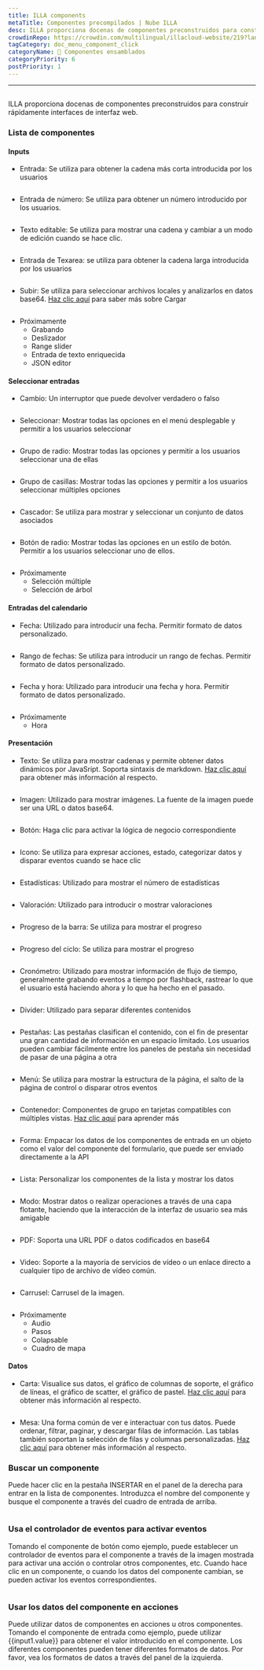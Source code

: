 ```yaml
---
title: ILLA components
metaTitle: Componentes precompilados | Nube ILLA
desc: ILLA proporciona docenas de componentes preconstruidos para construir rápidamente interfaces web front-end
crowdinRepo: https://crowdin.com/multilingual/illacloud-website/219?languages=es&filter=basic&value=0
tagCategory: doc_menu_component_click
categoryName: 🧬 Componentes ensamblados
categoryPriority: 6
postPriority: 1
---
```


* * *

## <h2 hidden>ILLA components</h2>

ILLA proporciona docenas de componentes preconstruidos para construir rápidamente interfaces de interfaz web.

### Lista de componentes

#### Inputs

-   Entrada: Se utiliza para obtener la cadena más corta introducida por los usuarios

<img
  src='https://cdn.illacloud.com/official-website/img/docs/assemble/illa_components.png'
  alt=""
/>

-   Entrada de número: Se utiliza para obtener un número introducido por los usuarios.

<img
  src='https://cdn.illacloud.com/official-website/img/docs/assemble/illa_components(1).png'
  alt=""
/>

-   Texto editable: Se utiliza para mostrar una cadena y cambiar a un modo de edición cuando se hace clic.

<img
  src='https://cdn.illacloud.com/official-website/img/docs/assemble/illa_components(2).png'
  alt=""
/>

-   Entrada de Texarea: se utiliza para obtener la cadena larga introducida por los usuarios

<img
  src='https://cdn.illacloud.com/official-website/img/docs/assemble/illa_components(3).png'
  alt=""
/>

-   Subir: Se utiliza para seleccionar archivos locales y analizarlos en datos base64. [Haz clic aquí](https://www.illacloud.com/en-US/docs/upload) para saber más sobre Cargar

<img
  src='https://cdn.illacloud.com/official-website/img/docs/assemble/illa_components(4).png'
  alt=""
/>

-   Próximamente
    -   Grabando
    -   Deslizador
    -   Range slider
    -   Entrada de texto enriquecida
    -   JSON editor

#### Seleccionar entradas

-   Cambio: Un interruptor que puede devolver verdadero o falso

<img
  src='https://cdn.illacloud.com/official-website/img/docs/assemble/illa_components(5).png'
  alt=""
/>

-   Seleccionar: Mostrar todas las opciones en el menú desplegable y permitir a los usuarios seleccionar

<img
  src='https://cdn.illacloud.com/official-website/img/docs/assemble/illa_components(6).png'
  alt=""
/>

-   Grupo de radio: Mostrar todas las opciones y permitir a los usuarios seleccionar una de ellas

<img
  src='https://cdn.illacloud.com/official-website/img/docs/assemble/illa_components(7).png'
  alt=""
/>

-   Grupo de casillas: Mostrar todas las opciones y permitir a los usuarios seleccionar múltiples opciones

<img
  src='https://cdn.illacloud.com/official-website/img/docs/assemble/illa_components(8).png'
  alt=""
/>

-   Cascador: Se utiliza para mostrar y seleccionar un conjunto de datos asociados

<img
  src='https://cdn.illacloud.com/official-website/img/docs/assemble/illa_components(9).png'
  alt=""
/>

-   Botón de radio: Mostrar todas las opciones en un estilo de botón. Permitir a los usuarios seleccionar uno de ellos.

<img
  src='https://cdn.illacloud.com/official-website/img/docs/assemble/illa_components(10).png'
  alt=""
/>

-   Próximamente
    -   Selección múltiple
    -   Selección de árbol

#### Entradas del calendario

-   Fecha: Utilizado para introducir una fecha. Permitir formato de datos personalizado.

<img
  src='https://cdn.illacloud.com/official-website/img/docs/assemble/illa_components(11).png'
  alt=""
/>

-   Rango de fechas: Se utiliza para introducir un rango de fechas. Permitir formato de datos personalizado.

<img
  src='https://cdn.illacloud.com/official-website/img/docs/assemble/illa_components(12).png'
  alt=""
/>

-   Fecha y hora: Utilizado para introducir una fecha y hora. Permitir formato de datos personalizado.

<img
  src='https://cdn.illacloud.com/official-website/img/docs/assemble/illa_components(13).png'
  alt=""
/>

-   Próximamente
    -   Hora

#### Presentación

-   Texto: Se utiliza para mostrar cadenas y permite obtener datos dinámicos por JavaSript. Soporta sintaxis de markdown. [Haz clic aquí](https://www.illacloud.com/en-US/docs/text) para obtener más información al respecto.

<img
  src='https://cdn.illacloud.com/official-website/img/docs/assemble/illa_components(14).png'
  alt=""
/>

-   Imagen: Utilizado para mostrar imágenes. La fuente de la imagen puede ser una URL o datos base64.

<img
  src='https://cdn.illacloud.com/official-website/img/docs/assemble/illa_components(15).png'
  alt=""
/>

-   Botón: Haga clic para activar la lógica de negocio correspondiente

<img
  src='https://cdn.illacloud.com/official-website/img/docs/assemble/illa_components(16).png'
  alt=""
/>

-   Icono: Se utiliza para expresar acciones, estado, categorizar datos y disparar eventos cuando se hace clic

<img
  src='https://cdn.illacloud.com/official-website/img/docs/assemble/illa_components(17).png'
  alt=""
/>

-   Estadísticas: Utilizado para mostrar el número de estadísticas

<img
  src='https://cdn.illacloud.com/official-website/img/docs/assemble/illa_components(18).png'
  alt=""
/>

-   Valoración: Utilizado para introducir o mostrar valoraciones

<img
  src='https://cdn.illacloud.com/official-website/img/docs/assemble/illa_components(19).png'
  alt=""
/>

-   Progreso de la barra: Se utiliza para mostrar el progreso

<img
  src='https://cdn.illacloud.com/official-website/img/docs/assemble/illa_components(20).png'
  alt=""
/>

-   Progreso del ciclo: Se utiliza para mostrar el progreso

<img
  src='https://cdn.illacloud.com/official-website/img/docs/assemble/illa_components(21).png'
  alt=""
/>

-   Cronómetro: Utilizado para mostrar información de flujo de tiempo, generalmente grabando eventos a tiempo por flashback, rastrear lo que el usuario está haciendo ahora y lo que ha hecho en el pasado.

<img
  src='https://cdn.illacloud.com/official-website/img/docs/assemble/illa_components(22).png'
  alt=""
/>

-   Divider: Utilizado para separar diferentes contenidos

<img
  src='https://cdn.illacloud.com/official-website/img/docs/assemble/illa_components(23).png'
  alt=""
/>

-   Pestañas: Las pestañas clasifican el contenido, con el fin de presentar una gran cantidad de información en un espacio limitado. Los usuarios pueden cambiar fácilmente entre los paneles de pestaña sin necesidad de pasar de una página a otra

<img
  src='https://cdn.illacloud.com/official-website/img/docs/assemble/illa_components(24).png'
  alt=""
/>

-   Menú: Se utiliza para mostrar la estructura de la página, el salto de la página de control o disparar otros eventos

<img
  src='https://cdn.illacloud.com/official-website/img/docs/assemble/illa_components(25).png'
  alt=""
/>

-   Contenedor: Componentes de grupo en tarjetas compatibles con múltiples vistas. [Haz clic aquí](https://www.illacloud.com/en-US/docs/container) para aprender más

<img
  src='https://cdn.illacloud.com/official-website/img/docs/assemble/illa_components(26).png'
  alt=""
/>

-   Forma: Empacar los datos de los componentes de entrada en un objeto como el valor del componente del formulario, que puede ser enviado directamente a la API

<img
  src='https://cdn.illacloud.com/official-website/img/docs/assemble/illa_components(27).png'
  alt=""
/>

-   Lista: Personalizar los componentes de la lista y mostrar los datos

<img
  src='https://cdn.illacloud.com/official-website/img/docs/assemble/illa_components(28).png'
  alt=""
/>

-   Modo: Mostrar datos o realizar operaciones a través de una capa flotante, haciendo que la interacción de la interfaz de usuario sea más amigable

<img
  src='https://cdn.illacloud.com/official-website/img/docs/assemble/illa_components(29).png'
  alt=""
/>

-   PDF: Soporta una URL PDF o datos codificados en base64

<img
  src='https://cdn.illacloud.com/official-website/img/docs/assemble/illa_components(30).png'
  alt=""
/>

-   Video: Soporte a la mayoría de servicios de vídeo o un enlace directo a cualquier tipo de archivo de vídeo común.

<img
  src='https://cdn.illacloud.com/official-website/img/docs/assemble/illa_components(31).png'
  alt=""
/>

-   Carrusel: Carrusel de la imagen.

<img
  src='https://cdn.illacloud.com/official-website/img/docs/assemble/illa_components(32).png'
  alt=""
/>

-   Próximamente
    -   Audio
    -   Pasos
    -   Colapsable
    -   Cuadro de mapa

#### Datos

-   Carta: Visualice sus datos, el gráfico de columnas de soporte, el gráfico de líneas, el gráfico de scatter, el gráfico de pastel. [Haz clic aquí](https://www.illacloud.com/en-US/docs/chart) para obtener más información al respecto.

<img
  src='https://cdn.illacloud.com/official-website/img/docs/assemble/illa_components(33).png'
  alt=""
/>

-   Mesa: Una forma común de ver e interactuar con tus datos. Puede ordenar, filtrar, paginar, y descargar filas de información. Las tablas también soportan la selección de filas y columnas personalizadas. [Haz clic aquí]([https://www.illacloud.com/en-US/docs/table](https://www.illacloud.com/en-US/docs/table)) para obtener más información al respecto.

### Buscar un componente

Puede hacer clic en la pestaña INSERTAR en el panel de la derecha para entrar en la lista de componentes. Introduzca el nombre del componente y busque el componente a través del cuadro de entrada de arriba.

<img
  src='https://cdn.illacloud.com/official-website/img/docs/assemble/illa_components(34).png'
  alt=""
/>

### Usa el controlador de eventos para activar eventos

Tomando el componente de botón como ejemplo, puede establecer un controlador de eventos para el componente a través de la imagen mostrada para activar una acción o controlar otros componentes, etc. Cuando hace clic en un componente, o cuando los datos del componente cambian, se pueden activar los eventos correspondientes.

<img
  src='https://cdn.illacloud.com/official-website/img/docs/assemble/illa_components(35).png'
  alt=""
/>

### Usar los datos del componente en acciones

Puede utilizar datos de componentes en acciones u otros componentes. Tomando el componente de entrada como ejemplo, puede utilizar {{input1.value}} para obtener el valor introducido en el componente. Los diferentes componentes pueden tener diferentes formatos de datos. Por favor, vea los formatos de datos a través del panel de la izquierda.

<img
  src='https://cdn.illacloud.com/official-website/img/docs/assemble/illa_components(36).png'
  alt=""
/>
